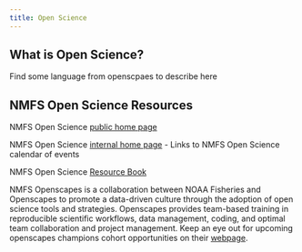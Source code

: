 ```yaml
---
title: Open Science
---
```


## What is Open Science?

Find some language from openscpaes to describe here



## NMFS Open Science Resources

NMFS Open Science [public home page](https://nmfs-opensci.github.io/)

NMFS Open Science [internal home page](https://sites.google.com/noaa.gov/nmfs-hq-st-open-science/home)
- Links to NMFS Open Science calendar of events

NMFS Open Science [Resource Book](https://nmfs-opensci.github.io/ResourceBook/)

NMFS Openscapes is a collaboration between NOAA Fisheries and Openscapes to promote a data-driven culture through the adoption of open science tools and strategies. Openscapes provides team-based training in reproducible scientific workflows, data management, coding, and optimal team collaboration and project management. Keep an eye out for upcoming openscapes champions cohort opportunities on their [webpage](https://nmfs-openscapes.github.io/).


